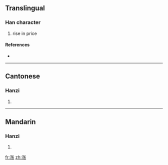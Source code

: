 {{also|漲}}
==Translingual==

===Han character===
{{Han char|rn=85|rad=水|as=07|sn=10|four=|canj=水弓心人 (ENPO)}}

# rise in price

====References====
* {{Han ref|kx=0627.311|hdz=31636.020|uh=6DA8|ud=28072}}

----

==Cantonese==

===Hanzi===
{{yue-hanzi|jyut=|y=jeung2, jeung3|tra=漲}}

# {{defn|Cantonese|sort=水07}}

----

==Mandarin==

===Hanzi===
{{cmn-hanzi|tra=漲|pin=[[zhǎng]] ([[zhang3]])|wg=chang<sup>3</sup>}}

# {{defn|Mandarin|sort=水07}}

[[fr:涨]]
[[zh:涨]]